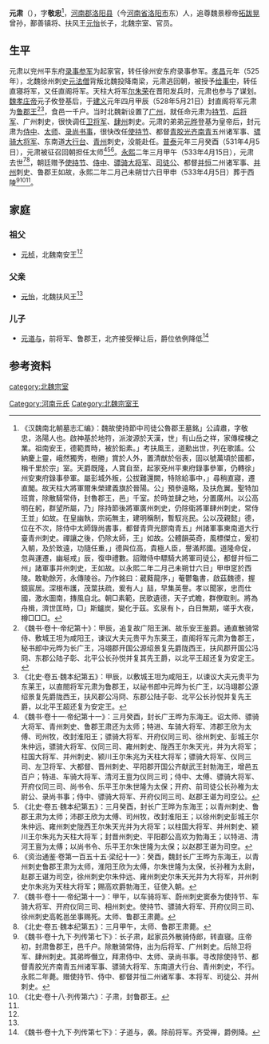 '''元肃'''（{{bd||？|533年|4月5日|catIdx=y}}），字'''敬忠'''<ref name=autogenerated1>《汉魏南北朝墓志汇编》：魏故使持節中司徒公魯郡王墓銘」公諱肅，字敬忠，洛陽人也。啟神基於地符，派浚源於天漢，世」有山岳之祥，家傳樑棟之業。祖南安王，德範貫時，被於鉛素。」考扶風王，道勳出世，列在歌謠。公納慶上靈，峨然獨秀，樹勝」賞於人外，置清猷於俗表，固以號萬頃於國都，稱千里於宗」室。天爵既隆，人寶自至，起家兗州平東府錄事參軍，仍轉徐」州安東府錄事參軍。屬彭城外叛，公拔難還闕，特除給事中，」尋稍直寢，遷直閣。故天柱大將軍爾朱榮建義旗於晉陽。公」預參遠略，及扶危翼。聖特加班賞，除散騎常侍，封魯郡王，邑」千室。於時並肆之地，分置廣州。以公高明在躬，群望所屬，乃」除持節後將軍廣州刺史，仍除衛將軍肆州刺史，常侍王並」如故。在皇幽執，宗祏無主，建明稱制，暫馭兆民。公以茂親懿」德，位在不次，除侍中太師錄尚書事，都督青齊光膠南青五」州諸軍事東南道大行臺青州刺史。禪讓之後，仍除太師，王」如故。公體韻英奇，風標傑立，爰初入朝，及於致遠，功隨任重，」德與位高，貴極人臣，譽滿邦國。道隆命促，忽與運遷，幽埏戒」辰，復申禮數。詔贈侍中驃騎大將軍司徒公，都督并恒二州」諸軍事并州刺史，王如故。以永熙二年二月己未朔廿六日」甲申窆於西陵。敢勒餘芳，永傳陵谷。乃作銘曰：葳蕤龍序，」菴鬱龜書，啟茲魏德，握鏡宸居。深根布護，茂葉扶疏，爰有人」喆，早集英譽。孝以聞家，忠而仕國，激水圖南，摶風自北。朝□素範，民歌遺德，天子式瞻，群僚取則。將為舟楫，濟世匡時，□」斯鑪炭，變化于茲。玄泉有卜，白日無期，嗟乎大夜，樽□□□。</ref>，[[河南郡|河南郡]][[洛阳县|洛阳县]]（今[[河南省|河南省]][[洛阳市|洛阳市]]东）人，追尊魏景穆帝[[拓跋晃|拓跋晃]]曾孙，鄯善镇将、扶风王[[元怡|元怡]]长子，北魏宗室、官员。

==生平==
元肃以兖州平东府[[录事参军|录事参军]]为起家官，转任徐州安东府录事参军。[[孝昌_(年号)|孝昌]]元年（525年），北魏徐州刺史[[元法僧|元法僧]]背叛北魏投降南梁，元肃逃回朝，被授予[[给事中|给事中]]，转任直寝将军，又任直阁将军。天柱大将军[[尔朱荣|尔朱荣]]在晋阳发兵时，元肃也参与了谋划。[[魏孝庄帝|魏孝庄帝]]元子攸登基后，于[[建义_(北魏)|建义]]元年四月甲辰（528年5月21日）封直阁将军元肃为[[鲁郡王|鲁郡王]]<ref>《魏书·卷十·帝纪第十》：甲辰，追复故广阳王渊、故乐安王鉴爵。通直散骑常侍、敷城王坦为咸阳王，谏议大夫元贵平为东莱王，直阁将军元肃为鲁郡王，秘书郎中元晔为长广王，冯翊郡开国公源绍景复先爵陇西王，扶风郡开国公冯冏、东郡公陆子彰、北平公长孙悦并复其先王爵，以北平王超还复为安定王。</ref><ref>《北史·卷五·魏本纪第五》：甲辰，以敷城王坦为咸阳王，以谏议大夫元贵平为东莱王，以直閤将军元肃为鲁郡王，以祕书郎中元晔为长广王，以冯翊郡公源绍景复先爵陇西王，扶风郡公冯冏、东郡公陆子彰、北平公长孙悦并复先王爵，以北平王超还复为安定王。</ref>，食邑一千户。当时北魏新设置了[[广州_(北魏)|广州]]，就任命元肃为[[持节|持节]]、[[后将军|后将军]]、广州刺史，很快调任[[卫将军|卫将军]]、[[肆州|肆州]]刺史。元肃的弟弟[[元晔|元晔]]登基为皇帝后，封元肃为[[侍中|侍中]]、[[太师|太师]]、[[录尚书事|录尚书事]]，很快改任[[使持节|使持节]]、都督[[青州_(311年-1131年)|青]][[胶州_(北魏)|胶]][[光州_(山东)|光]][[齐州_(济南)|齐]][[南青州|南青]]五州诸军事、[[骠骑大将军|骠骑大将军]]、东南道[[大行台|大行台]]、[[青州_(311年-1131年)|青州]]刺史，没能赴任。[[普泰|普泰]]元年三月癸酉（531年4月5日），元肃被征召回朝担任太师<ref>《魏书·卷十一·帝纪第十一》：三月癸酉，封长广王晔为东海王。诏太师、骠骑大将军、青州刺史、鲁郡王肃还为太师；特进、车骑大将军、沛郡王欣为太傅、司州牧，改封淮阳王；骠骑大将军、开府仪同三司、徐州刺史、彭城王尔朱仲远，骠骑大将军、仪同三司、雍州刺史、陇西王尔朱天光，并为大将军；柱国大将军、并州刺史、颍川王尔朱兆为天柱大将军；骠骑大将军、仪同三司、左卫将军、大都督、晋州刺史、平阳郡开国公齐献武王封勃海王，增邑五百户；特进、车骑大将军、清河王亶为仪同三司；侍中、太傅、骠骑大将军、开府仪同三司、尚书令、乐平王尔朱世隆为太保；开府、前司徒公长孙稚为太尉公、录尚书事；侍中、骠骑大将军、开府仪同三司、赵郡王谌为司空公。</ref><ref>《北史·卷五·魏本纪第五》：三月癸酉，封长广王晔为东海王；以青州刺史、鲁郡王肃为太师；沛郡王欣为太傅、司州牧，改封淮阳王；以徐州刺史彭城王尔朱仲远、雍州刺史陇西王尔朱天光并为大将军；以柱国大将军、并州刺史、颍川王尔朱兆为天柱大将军；封晋州刺史、平阳郡公高欢为勃海王；以特进、清河王亶为太傅；以尚书令、乐平王尔朱世隆为太保；以赵郡王谌为司空。</ref><ref>《资治通鉴·卷第一百五十五·梁纪十一》：癸酉，魏封长广王晔为东海王，以青州刺史鲁郡王肃为太师，淮阳王欣为太傅，尔朱世隆为太保，长孙稚为太尉，赵郡王谌为司空，徐州刺史尔朱仲远、雍州刺史尔朱天光并为大将军，并州刺史尔朱兆为天柱大将军；赐高欢爵勃海王，征使入朝。</ref>。[[永熙_(北魏)|永熙]]二年三月甲午（533年4月15日），元肃去世<ref>《魏书·卷十一·帝纪第十一》：甲午，以车骑将军、蔚州刺史窦泰为使持节、车骑大将军、开府仪同三司、相州刺史。使持节、骠骑大将军、开府仪同三司、徐州刺史高乾邕坐事赐死。太师、鲁郡王肃薨。</ref><ref>《北史·卷五·魏本纪第五》：三月甲午，太师、鲁郡王肃薨。</ref>，朝廷赠予[[使持节|使持节]]、[[侍中|侍中]]、[[骠骑大将军|骠骑大将军]]、[[司徒公|司徒公]]、都督[[并州_(古代)|并]][[恒州_(北魏)|恒]]二州诸军事、[[并州_(古代)|并州]]刺史、鲁郡王如故，永熙二年二月己未朔廿六日甲申（533年4月5日）葬于西陵<ref>《魏书·卷十九下·列传第七下》：长子肃，起家员外散骑侍郎，转直寝。庄帝初，封肃鲁郡王，邑千户。除散骑常侍，出为后将军、广州刺史。后除卫将军、肆州刺史。其弟晔僭立，拜肃侍中、太师、录尚书事。寻改除使持节、都督青胶光齐南青五州诸军事、骠骑大将军、东南道大行台、青州刺史，不行。永熙二年薨。赠使持节、侍中、都督并恒二州诸军事、本将军、司徒公、并州刺史。</ref><ref>《北史·卷十八·列传第六》：子肃，封鲁郡王。</ref><ref name=autogenerated1 />。

==家庭==
===祖父===
*[[元桢|元桢]]，北魏南安王<ref name=autogenerated1 />

===父亲===
*[[元怡|元怡]]，北魏扶风王<ref name=autogenerated1 />

===儿子===
*[[元道与|元道与]]，前将军、鲁郡王，北齐接受禅让后，爵位依例降低<ref>《魏书·卷十九下·列传第七下》：子道与，袭。除前将军。齐受禅，爵例降。</ref>

== 参考资料 ==
{{reflist}}

[[category:北魏宗室|category:北魏宗室]]
[[Category:河南元氏|Category:河南元氏]]
[[Category:北魏宗室王|Category:北魏宗室王]]